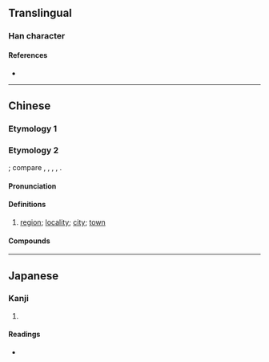 {{character info/new}}
{{also|猛}}
==Translingual==

===Han character===
{{Han char|rn=19|rad=力|as=08|sn=10|four=|canj=NTKS|ids=⿰孟力}}

====References====
* {{Han ref|kx=0148.060|dkj=02379|dj=0333.140|hdz=10373.150|uh=52D0|ud=21200}}

----

==Chinese==
{{zh-forms}}

===Etymology 1===
{{zh-see|猛|v}}

===Etymology 2===
{{zh-wp}}
{{bor|zh|tai}}; compare {{cog|th|เมือง}}, {{cog|lo|ເມືອງ}}, {{cog|khb|ᦵᦙᦲᧂ}}, {{cog|shn|မိူင်း}}, {{cog|blt|ꪹꪣꪉ|tr=mứang}}.

====Pronunciation====
{{zh-pron
|m=měng
|c=maang5
|cat=n
}}

====Definitions====
{{zh-hanzi}}

# {{lb|zh|only used in [[Tai]] placenames}} [[region]]; [[locality]]; [[city]]; [[town]]

====Compounds====
{{zh-der|勐卯}}

----

==Japanese==

===Kanji===
{{ja-kanji|grade=|rs=力08}}

# {{defn|lang=ja|sort=力08}}

====Readings====
* {{ja-readings|on=[[ばう]] (bau)|kun=}}